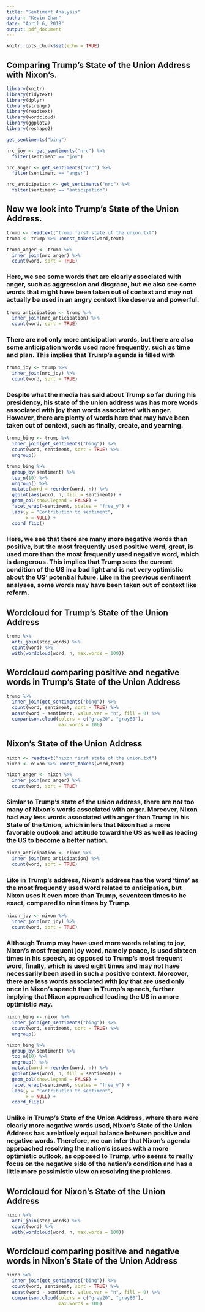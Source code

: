 ---
title: "Sentiment Analysis"
author: "Kevin Chan"
date: "April 6, 2018"
output: pdf_document
---

```{r setup, include=FALSE}
knitr::opts_chunk$set(echo = TRUE)
```

## Comparing Trump's State of the Union Address with Nixon's.

```{r}
library(knitr)
library(tidytext)
library(dplyr)
library(stringr)
library(readtext)
library(wordcloud)
library(ggplot2)
library(reshape2)

get_sentiments("bing")

nrc_joy <- get_sentiments("nrc") %>% 
  filter(sentiment == "joy")

nrc_anger <- get_sentiments("nrc") %>% 
  filter(sentiment == "anger")

nrc_anticipation <- get_sentiments("nrc") %>% 
  filter(sentiment == "anticipation")
```

## Now we look into Trump's State of the Union Address.
```{r}
trump <- readtext("trump first state of the union.txt")
trump <- trump %>% unnest_tokens(word,text)

trump_anger <- trump %>% 
  inner_join(nrc_anger) %>%
  count(word, sort = TRUE)
```

### Here, we see some words that are clearly associated with anger, such as aggression and disgrace, but we also see some words that might have been taken out of context and may not actually be used in an angry context like deserve and powerful.

```{r}
trump_anticipation <- trump %>% 
  inner_join(nrc_anticipation) %>%
  count(word, sort = TRUE)
```

### There are not only more anticipation words, but there are also some anticipation words used more frequently, such as time and plan. This implies that Trump's agenda is filled with 

```{r}
trump_joy <- trump %>% 
  inner_join(nrc_joy) %>%
  count(word, sort = TRUE)
```

### Despite what the media has said about Trump so far during his presidency, his state of the union address was has more words associated with joy than words associated with anger. However, there are plenty of words here that may have been taken out of context, such as finally, create, and yearning.

```{r}
trump_bing <- trump %>%
  inner_join(get_sentiments("bing")) %>%
  count(word, sentiment, sort = TRUE) %>%
  ungroup()

trump_bing %>%
  group_by(sentiment) %>%
  top_n(10) %>%
  ungroup() %>%
  mutate(word = reorder(word, n)) %>%
  ggplot(aes(word, n, fill = sentiment)) +
  geom_col(show.legend = FALSE) +
  facet_wrap(~sentiment, scales = "free_y") +
  labs(y = "Contribution to sentiment",
       x = NULL) +
  coord_flip()
```

### Here, we see that there are many more negative words than positive, but the most frequently used positive word, great, is used more than the most frequently used negative word, which is dangerous. This implies that Trump sees the current condition of the US in a bad light and is not very optimistic about the US' potential future. Like in the previous sentiment analyses, some words may have been taken out of context like reform.


## Wordcloud for Trump's State of the Union Address

```{r}
trump %>%
  anti_join(stop_words) %>%
  count(word) %>%
  with(wordcloud(word, n, max.words = 100))
```

## Wordcloud comparing positive and negative words in Trump's State of the Union Address

```{r}
trump %>%
  inner_join(get_sentiments("bing")) %>%
  count(word, sentiment, sort = TRUE) %>%
  acast(word ~ sentiment, value.var = "n", fill = 0) %>%
  comparison.cloud(colors = c("gray20", "gray80"),
                   max.words = 100)
```

## Nixon's State of the Union Address

```{r}
nixon <- readtext("nixon first state of the union.txt")
nixon <- nixon %>% unnest_tokens(word,text)

nixon_anger <- nixon %>% 
  inner_join(nrc_anger) %>%
  count(word, sort = TRUE)
```

### Simlar to Trump's state of the union address, there are not too many of Nixon's words associated with anger. Moreover, Nixon had way less words associated with anger than Trump in his State of the Union, which infers that Nixon had a more favorable outlook and attitude toward the US as well as leading the US to become a better nation.

```{r}
nixon_anticipation <- nixon %>% 
  inner_join(nrc_anticipation) %>%
  count(word, sort = TRUE)
```

### Like in Trump's address, Nixon's address has the word 'time' as the most frequently used word related to anticipation, but Nixon uses it even more than Trump, seventeen times to be exact, compared to nine times by Trump.

```{r}
nixon_joy <- nixon %>% 
  inner_join(nrc_joy) %>%
  count(word, sort = TRUE)
```

### Although Trump may have used more words relating to joy, Nixon's most frequent joy word, namely peace, is used sixteen times in his speech, as opposed to Trump's most frequent word, finally, which is used eight times and may not have necessarily been used in such a positive context. Moreover, there are less words associated with joy that are used only once in Nixon's speech than in Trump's speech, further implying that Nixon approached leading the US in a more optimistic way.

```{r}
nixon_bing <- nixon %>%
  inner_join(get_sentiments("bing")) %>%
  count(word, sentiment, sort = TRUE) %>%
  ungroup()

nixon_bing %>%
  group_by(sentiment) %>%
  top_n(10) %>%
  ungroup() %>%
  mutate(word = reorder(word, n)) %>%
  ggplot(aes(word, n, fill = sentiment)) +
  geom_col(show.legend = FALSE) +
  facet_wrap(~sentiment, scales = "free_y") +
  labs(y = "Contribution to sentiment",
       x = NULL) +
  coord_flip()
```

### Unlike in Trump's State of the Union Address, where there were clearly more negative words used, Nixon's State of the Union Address has a relatively equal balance between positive and negative words. Therefore, we can infer that Nixon's agenda approached resolving the nation's issues with a more optimistic outlook, as opposed to Trump, who seems to really focus on the negative side of the nation's condition and has a little more pessimistic view on resolving the problems.

## Wordcloud for Nixon's State of the Union Address

```{r}
nixon %>%
  anti_join(stop_words) %>%
  count(word) %>%
  with(wordcloud(word, n, max.words = 100))
```

## Wordcloud comparing positive and negative words in Nixon's State of the Union Address

```{r}
nixon %>%
  inner_join(get_sentiments("bing")) %>%
  count(word, sentiment, sort = TRUE) %>%
  acast(word ~ sentiment, value.var = "n", fill = 0) %>%
  comparison.cloud(colors = c("gray20", "gray80"),
                   max.words = 100)
```